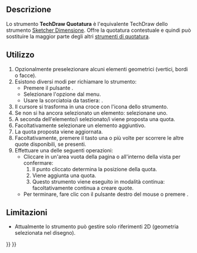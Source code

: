 <languages/>

{{Docnav/it
|[[TechDraw_StackDown/it|Sposta giù]]
|[[TechDraw_LengthDimension/it|Quota allineata]]
|[[TechDraw_Workbench/it|TechDraw]]
|IconL=TechDraw_StackDown.svg
|IconR=TechDraw_LengthDimension.svg
|IconC=Workbench_TechDraw.svg
}}

{{GuiCommand/it
|Name=TechDraw Dimension
|Name/it=TechDraw Quotatura
|MenuLocation=TechDraw → Quotatura → Inserisci Quota
|Workbenches=[[TechDraw_Workbench/it|TechDraw]]
|Shortcut={{KEY|D}}
|Version=1.0
|SeeAlso=
}}

<span id="Description"></span>
==Descrizione==

Lo strumento '''TechDraw Quotatura''' è l'equivalente TechDraw dello strumento [[Sketcher_Dimension/it|Sketcher Dimensione]]. Offre la quotatura contestuale e quindi può sostituire la maggior parte degli altri [[TechDraw_Workbench/it#Dimensions|strumenti di quotatura]].

<span id="Usage"></span>
==Utilizzo==

# Opzionalmente preselezionare alcuni elementi geometrici (vertici, bordi o facce).
# Esistono diversi modi per richiamare lo strumento:
#* Premere il pulsante {{Button|[[Image:TechDraw_Dimension.svg|16px]] [[TechDraw_Dimension/it|Inserisci Quota]]}}.
#* Selezionare l'opzione {{MenuCommand|TechDraw → Quotatura → [[Image:TechDraw_Dimension.svg|16px]] Inserisci Quota}} dal menu.
#* Usare la scorciatoia da tastiera: {{KEY|D}}.
# Il cursore si trasforma in una croce con l'icona dello strumento.
# Se non si ha ancora selezionato un elemento: selezionane uno.
# A seconda dell'elemento/i selezionato/i viene proposta una quota.
# Facoltativamente selezionare un elemento aggiuntivo.
# La quota proposta viene aggiornata.
# Facoltativamente, premere il tasto {{KEY|M}} una o più volte per scorrere le altre quote disponibili, se presenti.
# Effettuare una delle seguenti operazioni:
#* Cliccare in un'area vuota della pagina o all'interno della vista per confermare:
#*# Il punto cliccato determina la posizione della quota.
#*# Viene aggiunta una quota.
#*# Questo strumento viene eseguito in modalità continua: facoltativamente continua a creare quote.
#* Per terminare, fare clic con il pulsante destro del mouse o premere {{KEY|Esc}}.

<span id="Limitations"></span>
== Limitazioni ==

* Attualmente lo strumento può gestire solo riferimenti 2D (geometria selezionata nel disegno).


{{Docnav/it
|[[TechDraw_StackDown/it|Sposta giù]]
|[[TechDraw_LengthDimension/it|Quota allineata]]
|[[TechDraw_Workbench/it|TechDraw]]
|IconL=TechDraw_StackDown.svg
|IconR=TechDraw_LengthDimension.svg
|IconC=Workbench_TechDraw.svg
}}

{{TechDraw_Tools_navi{{#translation:}}}}
{{Userdocnavi{{#translation:}}}}